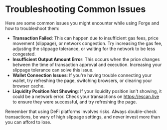 # **Troubleshooting Common Issues**

Here are some common issues you might encounter while using Forge and how to troubleshoot them:



* **Transaction Failed**: This can happen due to insufficient gas fees, price movement (slippage), or network congestion. Try increasing the gas fee, adjusting the slippage tolerance, or waiting for the network to be less congested.
* **Insufficient Output Amount Error**: This occurs when the price changes between the time of transaction approval and execution. Increasing your slippage tolerance can solve this issue.
* **Wallet Connection Issues**: If you're having trouble connecting your wallet, try refreshing the page, switching browsers, or clearing your browser cache.
* **Liquidity Position Not Showing**: If your liquidity position isn't showing, it could be a network error. Check your transactions on https://escan.live to ensure they were successful, and try refreshing the page.

Remember that using DeFi platforms involves risks. Always double-check transactions, be wary of high slippage settings, and never invest more than you can afford to lose.
